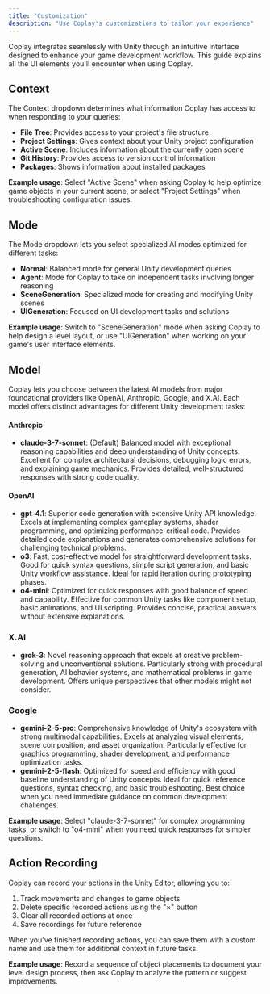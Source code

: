 ```yaml
---
title: "Customization"
description: "Use Coplay's customizations to tailor your experience"
---
```


Coplay integrates seamlessly with Unity through an intuitive interface designed to enhance your game development workflow. This guide explains all the UI elements you'll encounter when using Coplay.

## Context

The Context dropdown determines what information Coplay has access to when responding to your queries:

- **File Tree**: Provides access to your project's file structure
- **Project Settings**: Gives context about your Unity project configuration
- **Active Scene**: Includes information about the currently open scene
- **Git History**: Provides access to version control information
- **Packages**: Shows information about installed packages

**Example usage**: Select "Active Scene" when asking Coplay to help optimize game objects in your current scene, or select "Project Settings" when troubleshooting configuration issues.

## Mode

The Mode dropdown lets you select specialized AI modes optimized for different tasks:

- **Normal**: Balanced mode for general Unity development queries
- **Agent**: Mode for Coplay to take on independent tasks involving longer reasoning
- **SceneGeneration**: Specialized mode for creating and modifying Unity scenes
- **UIGeneration**: Focused on UI development tasks and solutions

**Example usage**: Switch to "SceneGeneration" mode when asking Coplay to help design a level layout, or use "UIGeneration" when working on your game's user interface elements.

## Model

Coplay lets you choose between the latest AI models from major foundational providers like OpenAI, Anthropic, Google, and X.AI. Each model offers distinct advantages for different Unity development tasks:

#### Anthropic

- **claude-3-7-sonnet**: (Default) Balanced model with exceptional reasoning capabilities and deep understanding of Unity concepts. Excellent for complex architectural decisions, debugging logic errors, and explaining game mechanics. Provides detailed, well-structured responses with strong code quality.

#### OpenAI

- **gpt-4.1**: Superior code generation with extensive Unity API knowledge. Excels at implementing complex gameplay systems, shader programming, and optimizing performance-critical code. Provides detailed code explanations and generates comprehensive solutions for challenging technical problems.
- **o3**: Fast, cost-effective model for straightforward development tasks. Good for quick syntax questions, simple script generation, and basic Unity workflow assistance. Ideal for rapid iteration during prototyping phases.
- **o4-mini**: Optimized for quick responses with good balance of speed and capability. Effective for common Unity tasks like component setup, basic animations, and UI scripting. Provides concise, practical answers without extensive explanations.

### X.AI

- **grok-3**: Novel reasoning approach that excels at creative problem-solving and unconventional solutions. Particularly strong with procedural generation, AI behavior systems, and mathematical problems in game development. Offers unique perspectives that other models might not consider.

### Google

- **gemini-2-5-pro**: Comprehensive knowledge of Unity's ecosystem with strong multimodal capabilities. Excels at analyzing visual elements, scene composition, and asset organization. Particularly effective for graphics programming, shader development, and performance optimization tasks.
- **gemini-2-5-flash**: Optimized for speed and efficiency with good baseline understanding of Unity concepts. Ideal for quick reference questions, syntax checking, and basic troubleshooting. Best choice when you need immediate guidance on common development challenges.

**Example usage**: Select "claude-3-7-sonnet" for complex programming tasks, or switch to "o4-mini" when you need quick responses for simpler questions.

## Action Recording

Coplay can record your actions in the Unity Editor, allowing you to:

1. Track movements and changes to game objects
2. Delete specific recorded actions using the "×" button
3. Clear all recorded actions at once
4. Save recordings for future reference

When you've finished recording actions, you can save them with a custom name and use them for additional context in future tasks.

**Example usage**: Record a sequence of object placements to document your level design process, then ask Coplay to analyze the pattern or suggest improvements.

